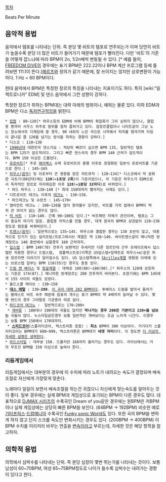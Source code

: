 [[목차]]

Beats Per Minute
== 음악적 용법 ==
음악에서 템포를 나타내는 단위. 즉 분당 몇 비트의 템포로 연주되는가 이며 당연히 비트가 높을수록 분당 더 많은 비트가 들어가기 때문에 템포가 빨라진다. 다만 '비트'의 기준을 어떻게 잡느냐에 따라 BPM이 2n, 1/2n배씩 변동될 수 있다. [* 예를 들어, [[FREEDOM DiVE]]의 경우에는 표기 BPM은 222.22이나 BPM 계산 프로그램 등에 돌려보면 111.1이 뜬다.][[헤르츠]]와 정의가 같기 때문에, 잘 쓰이지는 않지만 상호변환이 가능하다. 1 Hz = 60 BPM이다.

현대 음악에서 BPM은 특정한 장르의 특징을 나타내는 지표이기도 하다. 특히 [wiki:"일렉트로니카" EDM] 및 댄스 음악에서 그런 성향이 강하다. 

특정한 장르가 취하는 BPM대는 대략 아래의 범위이나, 예외는 물론 있다. 이하 EDM과 BPM은 다소 [[독자연구]]적임을 밝힌다.

 * [[힙합]] : 80~120[* 하우스등의 EDM에 비해 BPM의 획일화가 그리 심하지 않으나, 클럽용 뽕까라 사우스 위주로 범위를 점차 좁혀가고 있다. 잡장르클럽이나 나이트같이 그냥 노는 장소에서의 디제잉에 쓸 경우, 90 내외의 느린 곡으로 시작해서 피치를 땡겨가며 타임이 끝나갈 쯤 120을 넘기는 방식을 취하는 경향이 강하다.]
 * 디스코 : 110~130
 * [[1990년대]] 대한민국 댄스가요 : 적당히 빠르다 싶으면 BPM 135, 일반적인 템포는 BPM 125가 압도적이다. 그리고 빠른 댄스곡의 경우 BPM 140 근처가 압도적이다. BPM 150 이상은 드물었다.
 * [[유로비트]][* 주로 [[에이벡스]] 슈퍼 유로비트의 흥행 이후로 정형화된 일본식 유로비트를 기준으로 한다.] : 145~165
 * [[하우스(음악)]] 및 이로부터 큰 영향을 받은 차트뮤직 : 120~134[* 디스코에서 막 분화한 극초기(80년대)에는 '''120'''(='''1초당 2회''')이 기준이었으나, 이 기준은 하우스가 EDM으로서 독자적인 장르로 자리매김한 이후 '''128'''(='''1분당 32마디''')로 바뀌었다.]
  * 하드 하우스 : 130~140 [* 최대 150대까지 빨라지는 사례도 있다.]
 * 디트로이트 테크노 이후의 [[테크노]] : 130~150. 
  * 하드테크노 및 슈란츠 : 145~170+
 * 앰비언트 테크노 : 100~120을 많이 찾아볼수 있지만, 비트를 거의 없애서 BPM이 딱히 큰 의미가 없는 경우도 많다.
 * [[빅 비트]] : 110~140. 간혹 90~100도 있다.[* 비트패턴 자체가 관건이며, 템포는 그리 중요히 여기지 않음. 클럽용 리믹스를 만들 경우, 대개 원곡의 BPM과 상관없이 128~130정도로 템포를 바꿔버린다.]
 * [[트랜스(음악)]] : 일반적으로는 135~145. 하우스와 결합한 경우는 130 초반이 많고, 대중적으로 인기가 있는 업리프팅/프로그레시브 계열은 약 136~140. 싸이트랜스같이 매니악한 방계장르는 140 중반에서 심할경우 160 근처까지.
 * [[덥스텝]] : BPM 140(70) 전후가 보편적인 추세지만 다른 장르인데 간주 프레이즈에서 덥스텝만 차용한 경우나 드럼스텝,  컴플렉스트로(이쪽은 US덥스텝+일렉트로 하우스+α)같은 파생 장르라면 이야기가 달라질수도 있다. US 덥스텝쪽에서 [[Skrillex]]계열 영향권 아래에 있는 브로스텝 일부는 BPM 110(55)인 경우도 종종 있다. 
 * [[드럼 앤 베이스]] 및 [[정글]]계열 : 대체로 160(80)~180(90).[* 하우스의 128에 상응하는 기준은 174(87).] 매니악한 방계장르는 200 전후까지 바라본다. 초창기에는 BPM 145에서 155 사이의 곡들도 있었다.
 * 올드스쿨 레이브 : 130~150
 * '''[[데스 메탈]]''' : 130~'''280'''. [http://www.youtube.com/watch?v=Rj9nmxaaQyQ 이 곡이 대략 282 BPM이다]. 투베이스 드럼을 밟아서 들어가는 블래스트 비트 속주 때문에 음표의 개수는 표기 BPM의 약 4배까지 늘어날 수 있다. 몇몇 밴드의 경우 그야말로 기관총이 따로 없다.
 * [[하드코어 테크노]] :  일반적으로는 170~200+
  * [[개버]]류 : 180대나 190대의 곡들도 많지만 '''막나가는 경우 200은 기본이고 220+을 넘보는''' 곡들이 많다. 누스타일같은경우 보통 일반적인 개버보다는 조금 느리게 나간다. 이경우는 보통 BPM 150에서 170대까지.
  * '''[[스피드코어]]'''(스플리터코어, 엑스트라톤 포함) : '''최소''' BPM이 300 이상이다. 거기다가 스플리터코어는 BPM대가 600~999, 엑스트라톤은 BPM대가 '''네댓 자리'''이다. 이 정도면 [[더 이상의 자세한 설명은 생략한다]].
 * [[하드스타일]] : 대부분 150. 드물지만 160까지 올라가는 경우도 있다. 라이브에서는 거의 무조건 BPM을 150 이상으로 높여서 튼다.

=== 리듬게임에서 ===
리듬게임에서는 대부분의 경우에 이 수치에 따라 노트가 내려오는 속도가 결정되며 배속조절로 자신에게 가장맞게 맞춘다.

노래마다 일일이 보면서 배속조절을 하는건 귀찮으니 자신에게 맞는속도를 알아두는 것이 좋다. 일부 경우에는 실제 BPM과 게임상으로 표기되는 BPM이 다른 경우도 많다. 대표적으로 [[DJMAX 시리즈]]의 수록곡인 Dream of you같은 경우에는 원BPM은 저BPM이나 실제 게임상에는 상당히 빠른 BPM을 보인다. (64BPM -> 192BPM) 비슷한 예로 [[기타프릭스]]·[[드럼매니아]] 수록곡인 [[Funky sonic World]]도 있다. 또한 곡의 BPM을 변하게 하지 않고 단지 스크롤 속도만 변화시키는 경우도 있다. (200BPM -> 400BPM) 이 BPM 수치를 이리저리 바꾸는 연출을 [[변속]]이라고 부르는데, 자세한 것은 해당 항목을 참고하자.

== 의학적 용법 ==
의학에서 심박수를 나타내는 단위. 즉 분당 심장이 몇번 뛰는가를 나타내는 것이다. 보통 남성이 60~70BPM, 여성 65~75BPM정도로 나이가 들수록 심박수는 내려가는 경향이 있다고 한다. 
